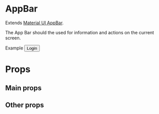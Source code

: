 
<Meta title="components|AppBar" component={AppBar} />

# AppBar

Extends [Material UI AppBar](https://material-ui.com/components/app-bar/).

The App Bar should the used for information and actions on the current screen.

<Preview>
  <Story name="simple">
    <AppBar position="relative">
      <Toolbar>
        <Box flexGrow={1}>
          <Heading.h1>Example</Heading.h1>
        </Box>
        <Button color="inherit" variant="text">
          Login
        </Button>
      </Toolbar>
    </AppBar>
  </Story>
</Preview>

# Props

## Main props

<Props of={BaseAppBarDocs} />

## Other props

<Props of={RestAppBarDocs} />
